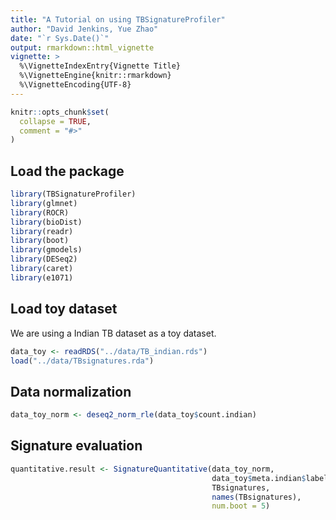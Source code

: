 ```yaml
---
title: "A Tutorial on using TBSignatureProfiler"
author: "David Jenkins, Yue Zhao"
date: "`r Sys.Date()`"
output: rmarkdown::html_vignette
vignette: >
  %\VignetteIndexEntry{Vignette Title}
  %\VignetteEngine{knitr::rmarkdown}
  %\VignetteEncoding{UTF-8}
---
```


```r
knitr::opts_chunk$set(
  collapse = TRUE,
  comment = "#>"
)
```

## Load the package

```r
library(TBSignatureProfiler)
library(glmnet)
library(ROCR)
library(bioDist)
library(readr)
library(boot)
library(gmodels)
library(DESeq2)
library(caret)
library(e1071)

```

## Load toy dataset

We are using a Indian TB dataset as a toy dataset.

```r
data_toy <- readRDS("../data/TB_indian.rds")
load("../data/TBsignatures.rda")
```


## Data normalization

```r
data_toy_norm <- deseq2_norm_rle(data_toy$count.indian)
```


## Signature evaluation 

```r
quantitative.result <- SignatureQuantitative(data_toy_norm,
                                             data_toy$meta.indian$label,
                                             TBsignatures,
                                             names(TBsignatures),
                                             num.boot = 5)
```


